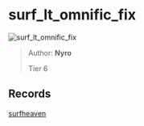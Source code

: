 
# surf_lt_omnific_fix

![surf_lt_omnific_fix](https://raw.githubusercontent.com/Sayt123/SurfMapPics/Maps-and-bonuses/csgo/surf_lt_omnific_fix.jpg)

> Author: **Nyro**
>
> Tier 6

## Records

[surfheaven](https://surfheaven.eu/map/surf_lt_omnific_fix)
